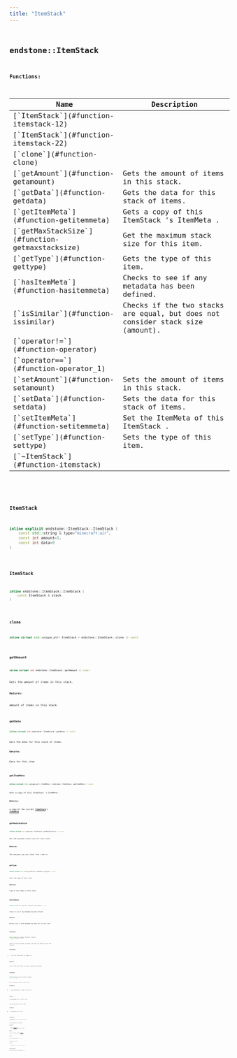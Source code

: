 ```yaml
---
title: "ItemStack"
---
```


## <code className="doc-symbol doc-symbol-class"/> endstone::ItemStack

















**Functions:**

<table>
<thead>
   <tr>
      <th>Name</th>
      <th>Description</th>
   </tr>
</thead>
<tbody>
<tr key="classendstone_1_1_item_stack_1a461336ebca90be761e3d5316621ec234">
    <td>[`ItemStack`](#function-itemstack-12)</td>
    <td></td>
</tr>
<tr key="classendstone_1_1_item_stack_1ad3c33286ebce8800dcf0285a6f0e301a">
    <td>[`ItemStack`](#function-itemstack-22)</td>
    <td></td>
</tr>
<tr key="classendstone_1_1_item_stack_1a2c8607d72960a4ac9189ad25eb1fd8a0">
    <td>[`clone`](#function-clone)</td>
    <td></td>
</tr>
<tr key="classendstone_1_1_item_stack_1a0dd7a79674dcefdf8255ed48bc88de4a">
    <td>[`getAmount`](#function-getamount)</td>
    <td>Gets the amount of items in this stack.</td>
</tr>
<tr key="classendstone_1_1_item_stack_1a3f2c4792c2ddb697945ad8458a41e319">
    <td>[`getData`](#function-getdata)</td>
    <td>Gets the data for this stack of items.</td>
</tr>
<tr key="classendstone_1_1_item_stack_1adb74392c2405e46b8c61aedd3bccb5f8">
    <td>[`getItemMeta`](#function-getitemmeta)</td>
    <td>Gets a copy of this ItemStack 's ItemMeta .</td>
</tr>
<tr key="classendstone_1_1_item_stack_1add1c91b0b2f804dbe72efd6991a61b36">
    <td>[`getMaxStackSize`](#function-getmaxstacksize)</td>
    <td>Get the maximum stack size for this item.</td>
</tr>
<tr key="classendstone_1_1_item_stack_1afe762ec02731da9569f15eb3ecc4e0f8">
    <td>[`getType`](#function-gettype)</td>
    <td>Gets the type of this item.</td>
</tr>
<tr key="classendstone_1_1_item_stack_1a5b24b8e07a34c657516340bf8c5b59ed">
    <td>[`hasItemMeta`](#function-hasitemmeta)</td>
    <td>Checks to see if any metadata has been defined.</td>
</tr>
<tr key="classendstone_1_1_item_stack_1aeb93a9a474a043a67738f0838d79c2b4">
    <td>[`isSimilar`](#function-issimilar)</td>
    <td>Checks if the two stacks are equal, but does not consider stack size (amount).</td>
</tr>
<tr key="classendstone_1_1_item_stack_1a4f314fd80081b60546b282bee4d255ed">
    <td>[`operator!=`](#function-operator)</td>
    <td></td>
</tr>
<tr key="classendstone_1_1_item_stack_1a6bacc04cea58d3b47668b78973af287d">
    <td>[`operator==`](#function-operator_1)</td>
    <td></td>
</tr>
<tr key="classendstone_1_1_item_stack_1afd9e055aeb937c5b3da9ecc2cf9baecc">
    <td>[`setAmount`](#function-setamount)</td>
    <td>Sets the amount of items in this stack.</td>
</tr>
<tr key="classendstone_1_1_item_stack_1a319d00f3ef1c99fed2b9366a7519e482">
    <td>[`setData`](#function-setdata)</td>
    <td>Sets the data for this stack of items.</td>
</tr>
<tr key="classendstone_1_1_item_stack_1a71ae31684a695fc854a2df838cefa02b">
    <td>[`setItemMeta`](#function-setitemmeta)</td>
    <td>Set the ItemMeta of this ItemStack .</td>
</tr>
<tr key="classendstone_1_1_item_stack_1a5e9d312e084681c548c2260f2a1f32ce">
    <td>[`setType`](#function-settype)</td>
    <td>Sets the type of this item.</td>
</tr>
<tr key="classendstone_1_1_item_stack_1a3d5879ba64ad7afe47d3c7726f276d52">
    <td>[`~ItemStack`](#function-itemstack)</td>
    <td></td>
</tr>
</tbody>
</table>

### <code className="doc-symbol doc-symbol-function"/> ItemStack

```cpp
inline explicit endstone::ItemStack::ItemStack (
    const std::string & type="minecraft:air",
    const int amount=1,
    const int data=0
) 
```


### <code className="doc-symbol doc-symbol-function"/> ItemStack

```cpp
inline endstone::ItemStack::ItemStack (
    const ItemStack & stack
) 
```


### <code className="doc-symbol doc-symbol-function"/> clone

```cpp
inline virtual std::unique_ptr< ItemStack > endstone::ItemStack::clone () const
```


### <code className="doc-symbol doc-symbol-function"/> getAmount

```cpp
inline virtual int endstone::ItemStack::getAmount () const
```

Gets the amount of items in this stack.



**Returns:**

Amount of items in this stack 





        
### <code className="doc-symbol doc-symbol-function"/> getData

```cpp
inline virtual int endstone::ItemStack::getData () const
```

Gets the data for this stack of items.



**Returns:**

Data for this item 





        
### <code className="doc-symbol doc-symbol-function"/> getItemMeta

```cpp
inline virtual std::unique_ptr< ItemMeta > endstone::ItemStack::getItemMeta () const
```

Gets a copy of this ItemStack 's ItemMeta .



**Returns:**

a copy of the current [**ItemStack**](classendstone_1_1_item_stack.md)'s [**ItemMeta**](classendstone_1_1_item_meta.md) 





        
### <code className="doc-symbol doc-symbol-function"/> getMaxStackSize

```cpp
inline virtual int endstone::ItemStack::getMaxStackSize () const
```

Get the maximum stack size for this item.



**Returns:**

The maximum you can stack this item to. 





        
### <code className="doc-symbol doc-symbol-function"/> getType

```cpp
inline virtual std::string endstone::ItemStack::getType () const
```

Gets the type of this item.



**Returns:**

Type of the items in this stack 





        
### <code className="doc-symbol doc-symbol-function"/> hasItemMeta

```cpp
inline virtual bool endstone::ItemStack::hasItemMeta () const
```

Checks to see if any metadata has been defined.



**Returns:**

Returns true if some metadata has been set for this item 





        
### <code className="doc-symbol doc-symbol-function"/> isSimilar

```cpp
inline virtual bool endstone::ItemStack::isSimilar (
    const ItemStack & other
) const
```

Checks if the two stacks are equal, but does not consider stack size (amount).



**Parameters:**


* `other` the item stack to compare to 



**Returns:**

true if the two stacks are equal, ignoring the amount 





        
### <code className="doc-symbol doc-symbol-function"/> setAmount

```cpp
inline virtual void endstone::ItemStack::setAmount (
    const int amount
) 
```

Sets the amount of items in this stack.



**Parameters:**


* `amount` New amount of items in this stack 




        
### <code className="doc-symbol doc-symbol-function"/> setData

```cpp
inline virtual void endstone::ItemStack::setData (
    const int data
) 
```

Sets the data for this stack of items.



**Parameters:**


* `data` New data for this item 




        
### <code className="doc-symbol doc-symbol-function"/> setItemMeta

```cpp
inline virtual bool endstone::ItemStack::setItemMeta (
    ItemMeta * meta
) 
```

Set the ItemMeta of this ItemStack .



**Parameters:**


* `meta` new [**ItemMeta**](classendstone_1_1_item_meta.md), or null to indicate meta data be cleared. 



**Returns:**

True if successfully applied [**ItemMeta**](classendstone_1_1_item_meta.md) 





        
### <code className="doc-symbol doc-symbol-function"/> setType

```cpp
inline virtual void endstone::ItemStack::setType (
    const std::string & type
) 
```

Sets the type of this item.



**Parameters:**


* `type` New type to set the items in this stack to 




        
### <code className="doc-symbol doc-symbol-function"/> isEndstoneItemStack

```cpp
inline virtual bool endstone::ItemStack::isEndstoneItemStack () const
```


